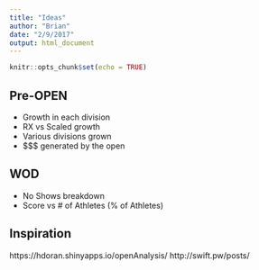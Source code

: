 ```yaml
---
title: "Ideas"
author: "Brian"
date: "2/9/2017"
output: html_document
---
```


```r
knitr::opts_chunk$set(echo = TRUE)
```

## Pre-OPEN

*  Growth in each division
*  RX vs Scaled growth
*  Various divisions grown
*  $$$ generated by the open

## WOD

*  No Shows breakdown
*  Score vs # of Athletes (% of Athletes)


## Inspiration

https://hdoran.shinyapps.io/openAnalysis/
http://swift.pw/posts/


